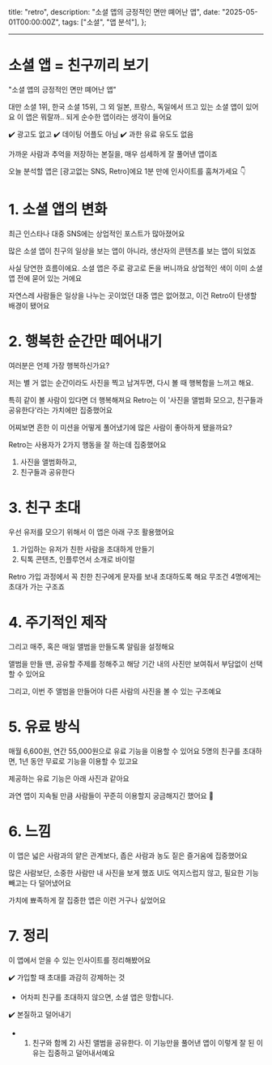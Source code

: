   title: "retro",
  description: "소셜 앱의 긍정적인 면만 뗴어난 앱",
  date: "2025-05-01T00:00:00Z",
  tags: ["소셜", "앱 분석"],
};

---

# 소셜 앱 = 친구끼리 보기

"소셜 앱의 긍정적인 면만 뗴어난 앱"

대만 소셜 1위, 한국 소셜 15위, 그 외 일본, 프랑스, 독일에서 뜨고 있는 소셜 앱이 있어요
이 앱은 뭐랄까.. 되게 순수한 앱이라는 생각이 들어요

✔️ 광고도 없고
✔️ 데이팅 어플도 아님
✔️ 과한 유료 유도도 없음

가까운 사람과 추억을 저장하는 본질을, 매우 섬세하게 잘 풀어낸 앱이죠

오늘 분석할 앱은 [광고없는 SNS, Retro]에요
1분 만에 인사이트를 훔쳐가세요 👇


# 1. 소셜 앱의 변화

최근 인스타나 대중 SNS에는 상업적인 포스트가 많아졌어요

많은 소셜 앱이 친구의 일상을 보는 앱이 아니라,
생산자의 콘텐츠를 보는 앱이 되었죠

사실 당연한 흐름이에요. 소셜 앱은 주로 광고로 돈을 버니까요
상업적인 색이 이미 소셜 앱 전에 묻어 있는 거에요

자연스레 사람들은 일상을 나누는 곳이었던 대중 앱은 없어졌고,
이건 Retro이 탄생할 배경이 됐어요


# 2. 행복한 순간만 떼어내기

여러분은 언제 가장 행복하신가요?

저는 별 거 없는 순간이라도 사진을 찍고 남겨두면,
다시 볼 때 행복함을 느끼고 해요.

특히 같이 볼 사람이 있다면 더 행복해져요
Retro는 이 '사진을 앨범화 모으고, 친구들과 공유한다'라는 가치에만 집중했어요

어찌보면 흔한 이 미션을 어떻게 풀어냈기에 많은 사람이 좋아하게 됐을까요?

Retro는 사용자가 2가지 행동을 잘 하는데 집중했어요

1) 사진을 앨범화하고,
2) 친구들과 공유한다


# 3. 친구 초대

우선 유저를 모으기 위해서 이 앱은 아래 구조 활용했어요
1) 가입하는 유저가 친한 사람을 초대하게 만들기
3) 틱톡 콘텐츠, 인플루언서 소개로 바이럴

Retro 가입 과정에서 꼭 친한 친구에게 문자를 보내 초대하도록 해요
무조건 4명에게는 초대가 가는 구조죠


# 4. 주기적인 제작

그리고 매주, 혹은 매일 앨범을 만들도록 알림을 설정해요

앨범을 만들 땐, 공유할 주제를 정해주고
해당 기간 내의 사진만 보여줘서 부담없이 선택할 수 있어요

그리고, 이번 주 앨범을 만들어야 다른 사람의 사진을 볼 수 있는 구조예요


# 5. 유료 방식

매월 6,600원,
연간 55,000원으로 유료 기능을 이용할 수 있어요
5명의 친구를 초대하면, 1년 동안 무료로 기능을 이용할 수 있고요

제공하는 유료 기능은 아래 사진과 같아요

과연 앱이 지속될 만큼 사람들이 꾸준히 이용할지 궁금해지긴 했어요 🤔


# 6. 느낌

이 앱은 넓은 사람과의 얕은 관계보다,
좁은 사람과 농도 짙은 즐거움에 집중했어요

많은 사람보단, 소중한 사람만 내 사진을 보게 했죠
UI도 억지스럽지 않고, 필요한 기능 빼고는 다 덜어냈어요

가치에 뾰족하게 잘 집중한 앱은 이런 거구나 싶었어요

# 7. 정리

이 앱에서 얻을 수 있는 인사이트를 정리해봤어요

✔️ 가입할 때 초대를 과감히 강제하는 것
 - 어차피 친구를 초대하지 않으면, 소셜 앱은 망합니다.

✔️ 본질하고 덜어내기
 - 1) 친구와 함께 2) 사진 앨범을 공유한다. 이 기능만을 풀어낸 앱이 이렇게 잘 된 이유는 집중하고 덜어내서예요 
